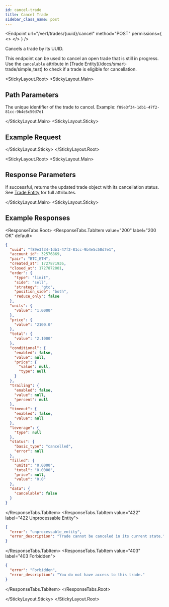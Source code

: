 ```yaml
---
id: cancel-trade
title: Cancel Trade
sidebar_class_name: post
---
```



<Endpoint
  url="/ver1/trades/{uuid}/cancel"
  method="POST"
  permissions={
    <>
      <Permission title="Permission" description="SMART_TRADES_WRITE" />
      <Permission title="Security" description="SIGNED" />
    </>
  }
/>

Cancels a trade by its UUID.

<Informer variant="info">
  This endpoint can be used to cancel an open trade that is still in progress. Use the <code>cancelable</code> attribute in [Trade Entity](/docs/smart-trade/simple_test) to check if a trade is eligible for cancellation.
</Informer>

<Separator />

<StickyLayout.Root>
  <StickyLayout.Main>

## Path Parameters

<ApiParam name="uuid" type="string" id="uuid" required>
  The unique identifier of the trade to cancel. Example: <code>f89e3f34-1db1-47f2-81cc-9b4e5c50d7e1</code>
</ApiParam>

  </StickyLayout.Main>
  <StickyLayout.Sticky>

## Example Request

<NoContentEndpoint method="POST" endpoint="/ver1/trades/f89e3f34-1db1-47f2-81cc-9b4e5c50d7e1/cancel" />

  </StickyLayout.Sticky>
</StickyLayout.Root>

<StickyLayout.Root>
  <StickyLayout.Main>

## Response Parameters

If successful, returns the updated trade object with its cancellation status. See [Trade Entity](/docs/smart-trade/simple_test) for full attributes.

  </StickyLayout.Main>
  <StickyLayout.Sticky>

## Example Responses

<ResponseTabs.Root>
  <ResponseTabs.TabItem value="200" label="200 OK" default>

```json
{
  "uuid": "f89e3f34-1db1-47f2-81cc-9b4e5c50d7e1",
  "account_id": 32576869,
  "pair": "BTC_ETH",
  "created_at": 1727871936,
  "closed_at": 1727872001,
  "order": {
    "type": "limit",
    "side": "sell",
    "strategy": "gtc",
    "position_side": "both",
    "reduce_only": false
  },
  "units": {
    "value": "1.0000"
  },
  "price": {
    "value": "2100.0"
  },
  "total": {
    "value": "2.1000"
  },
  "conditional": {
    "enabled": false,
    "value": null,
    "price": {
      "value": null,
      "type": null
    }
  },
  "trailing": {
    "enabled": false,
    "value": null,
    "percent": null
  },
  "timeout": {
    "enabled": false,
    "value": null
  },
  "leverage": {
    "type": null
  },
  "status": {
    "basic_type": "cancelled",
    "error": null
  },
  "filled": {
    "units": "0.0000",
    "total": "0.0000",
    "price": null,
    "value": "0.0"
  },
  "data": {
    "cancelable": false
  }
}
```

  </ResponseTabs.TabItem>
  <ResponseTabs.TabItem value="422" label="422 Unprocessable Entity">

```json
{
  "error": "unprocessable_entity",
  "error_description": "Trade cannot be canceled in its current state."
}
```

  </ResponseTabs.TabItem>
  <ResponseTabs.TabItem value="403" label="403 Forbidden">

```json
{
  "error": "Forbidden",
  "error_description": "You do not have access to this trade."
}
```

  </ResponseTabs.TabItem>
</ResponseTabs.Root>

  </StickyLayout.Sticky>
</StickyLayout.Root>